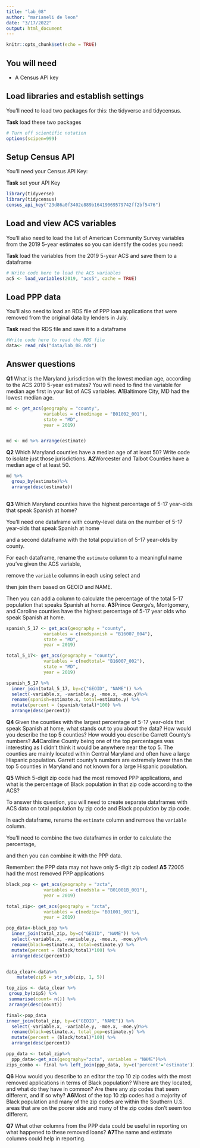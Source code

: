 ```yaml
---
title: "lab_08"
author: "marianeli de leon"
date: "3/17/2022"
output: html_document
---
```


```r
knitr::opts_chunk$set(echo = TRUE)
```

## You will need

* A Census API key

## Load libraries and establish settings

You'll need to load two packages for this: the tidyverse and tidycensus.

**Task** load these two packages

```r
# Turn off scientific notation
options(scipen=999)
```

## Setup Census API

You'll need your Census API Key:

**Task** set your API Key

```r
library(tidyverse)
library(tidycensus)
census_api_key("23d86a0f3402e889b16419069579742ff2bf5476")
```

## Load and view ACS variables

You'll also need to load the list of American Community Survey variables from the 2019 5-year estimates so you can identify the codes you need:

**Task** load the variables from the 2019 5-year ACS and save them to a dataframe

```r
# Write code here to load the ACS variables
ac5 <- load_variables(2019, "acs5", cache = TRUE)
```

## Load PPP data

You'll also need to load an RDS file of PPP loan applications that were removed from the original data by lenders in July.

**Task** read the RDS file and save it to a dataframe

```r
#Write code here to read the RDS file
data<- read_rds("data/lab_08.rds")
```

## Answer questions

**Q1** What is the Maryland jurisdiction with the lowest median age, according to the ACS 2019 5-year estimates? You will need to find the variable for median age first in your list of ACS variables.
**A1**Baltimore City, MD had the lowest median age. 

```r
md <- get_acs(geography = "county",
              variables = c(medinage = "B01002_001"),
              state = "MD",
              year = 2019)


md <- md %>% arrange(estimate)
```

**Q2** Which Maryland counties have a median age of at least 50? Write code to isolate just those jurisdictions.
**A2**Worcester and Talbot Counties have a median age of at least 50. 

```r
md %>%
  group_by(estimate)%>%
  arrange(desc(estimate))
  
```

**Q3** Which Maryland counties have the highest percentage of 5-17 year-olds that speak Spanish at home? 

You'll need one dataframe with county-level data on the number of 5-17 year-olds that speak Spanish at home 

and a second dataframe with the total population of 5-17 year-olds by county. 

For each dataframe, rename the `estimate` column to a meaningful name you've given the ACS variable,

remove the `variable` columns in each using select and 

then join them based on GEOID and NAME. 

Then you can add a column to calculate the percentage of the total 5-17 population that speaks Spanish at home.
**A3**Prince George's, Montgomery, and Caroline counties have the highest percentage of 5-17 year olds who speak Spanish at home.

```r
spanish_5_17 <- get_acs(geography = "county",
              variables = c(medspanish = "B16007_004"),
              state = "MD",
              year = 2019)

total_5_17<- get_acs(geography = "county",
              variables = c(medtotal= "B16007_002"),
              state = "MD",
              year = 2019)

spanish_5_17 %>%
  inner_join(total_5_17, by=c("GEOID", "NAME")) %>%
  select(-variable.x, -variable.y, -moe.x, -moe.y)%>% 
  rename(spanish=estimate.x, total=estimate.y) %>%
  mutate(percent = (spanish/total)*100) %>% 
  arrange(desc(percent))
```

**Q4** Given the counties with the largest percentage of 5-17 year-olds that speak Spanish at home, what stands out to you about the data? How would you describe the top 5 counties? How would you describe Garrett County's numbers?
**A4**Caroline County being one of the top percentages was interesting as I didn't think it would be anywhere near the top 5.  The counties are mainly located within Central Maryland and often have a large Hispanic population. Garrett county's numbers are extremely lower than the top 5 counties in Maryland and not known for a large Hispanic population. 

**Q5** Which 5-digit zip code had the most removed PPP applications, and what is the percentage of Black population in that zip code according to the ACS? 

To answer this question, you will need to create separate dataframes with ACS data on total population by zip code and Black population by zip code.

In each dataframe, rename the `estimate` column and remove the `variable` column. 

You'll need to combine the two dataframes in order to calculate the percentage,

and then you can combine it with the PPP data. 

Remember: the PPP data may not have only 5-digit zip codes!
**A5** 72005 had the most removed PPP applications

```r
black_pop <- get_acs(geography = "zcta",
              variables = c(medsbla = "B01001B_001"),
              year = 2019)

total_zip<- get_acs(geography = "zcta",
              variables = c(medzip= "B01001_001"),
              year = 2019)

pop_data<-black_pop %>%
  inner_join(total_zip, by=c("GEOID", "NAME")) %>%
  select(-variable.x, -variable.y, -moe.x, -moe.y)%>% 
  rename(black=estimate.x, total=estimate.y) %>%
  mutate(percent = (black/total)*100) %>% 
  arrange(desc(percent))


data_clear<-data%>%
    mutate(zip5 = str_sub(zip, 1, 5))

top_zips <- data_clear %>%
 group_by(zip5) %>%
 summarise(count= n()) %>%
 arrange(desc(count))

final<-pop_data
inner_join(total_zip, by=c("GEOID", "NAME")) %>%
  select(-variable.x, -variable.y, -moe.x, -moe.y)%>% 
  rename(black=estimate.x, total_pop=estimate.y) %>%
  mutate(percent = (black/total)*100) %>% 
  arrange(desc(percent))

ppp_data <- total_zip%>%
  ppp_data<-get_acs(geography="zcta", variables = "NAME")%>%
zips_combo <- final %>% left_join(ppp_data, by=c('percent'='estimate'))

```

**Q6** How would you describe to an editor the top 10 zip codes with the most removed applications in terms of Black population? Where are they located, and what do they have in common? Are there any zip codes that seem different, and if so why?
**A6**Most of the top 10 zip codes had a majority of Black population and many of the zip codes are within the Southern U.S. areas that are on the poorer side and many of the zip codes don't seem too different. 

**Q7** What other columns from the PPP data could be useful in reporting on what happened to these removed loans?
**A7**The name and estimate columns could help in reporting.
